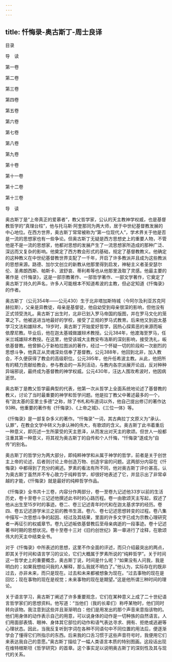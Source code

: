 ```yaml
---
---
---
```

title: 忏悔录-奥古斯丁-周士良译
---

目录


导　读

第一卷

第二卷

第三卷

第四卷

第五卷

第六卷

第七卷

第八卷

第九卷

第十卷

第十一卷

第十二卷

第十三卷





导　读


奥古斯丁是“上帝真正的爱慕者”，教父哲学家，公认的天主教神学权威，也是基督教哲学的“真理台柱”，他与托马斯·阿奎那同为两大师，居于中世纪基督教发展的中心地位。在西方世界，奥古斯丁常常被称为“第一位现代人”，学术界关于他是否是一流的思想家也有一些争论。但奥古斯丁无疑是西方思想史上的重要人物，不管他是不是一流的思想家，他都对思想的发展产生了一流思想家所造成的那种广泛、深远而又复杂的影响。他奠定了西方教会形式的基础，规定了基督教教义。他确定的这种教义在中世纪基督教世界支配了一千年，开启了许多教派并且成为这些教派的思想来源。路德、加尔文创立的新教从他那里得到启发，神秘主义者圣安瑟尔伦、圣弗朗西斯、帕斯卡、波舒哀、蒂利希等也从他那里汲取了灵感。他最主要的著作是《忏悔录》，这是一部宗教著作、一部哲学著作、一部文学著作，它奠定了奥古斯丁持久的声名，许多人可能根本不知道希波的主教，但必定知道《忏悔录》的作者。

奥古斯丁（公元354年——公元430）生于北非塔加斯特城（今阿尔及利亚苏克阿赫拉斯），父亲是异教徒，母亲是基督徒，他自幼受到母亲很深的影响，但他没有正式领受洗礼。奥古斯丁出生时，北非已划入罗马帝国的版图，并在罗马文化的笼罩之下。他被送进当地最好的学校，接受了正规的罗马式教育。后来他又到迦太基学习文法和雄辩术。19岁时，奥古斯丁开始爱好哲学，因热心探索恶的来源而皈依摩尼教。毕业后，他在迦太基城做雄辩术教授。公元384年，他渡海至罗马，任米兰城雄辩术教授。在这里，他受该城大主教安布洛斯的深刻影响，接受洗礼，皈依基督教。他曾醉心于新柏拉图派的著作，经过一个怀疑一切的阶段和一次剧烈的思想斗争，他真正从灵魂深处信奉了基督教。公元388年，他回到北非，加入教会，不久便获得了教会的高级职位。公元395年，他升任希波主教。从此，他把所有的精力贡献给教会，参与教会的一系列活动，与教内各宗派展开论战，反对种种异端邪说，最终成为基督教的神学权威。公元430年，汪达人围攻希波时，他因病逝世。

奥古斯丁是教父哲学最典型的代表，他第一次从哲学上全面系统地论述了基督教的教义，讨论了当时最重要的神学和哲学问题。他是拉丁教父中著述最多的一个，有“迦太基的亚里士多德”之称，除了书札和布道词以外，他自己提出修订的著作达93种。他重要的著作有《忏悔录》、《上帝之城》、《三位一体》等。

《忏悔录》是一部复杂多义的著作。“忏悔录”一词，其古典拉丁文原义为“承认、认罪”，在教会文学中转义为承认神的伟大，有歌颂的含义。奥古斯丁此书着重后一种意义，即历述一生所蒙受的天主恩泽，从而发出对天主的歌颂。但世人一般都注重其第一种意义，将其视为奥古斯丁的自传和个人忏悔，“忏悔录”遂成为“自传”的别名。

奥古斯丁的哲学分为两大部分，即纯粹神学和从属于神学的哲学，前者是关于创世主上帝的论述，后者则讨论上帝创造万物、创造宇宙的问题。这两部分内容在《忏悔录》中都得到了充分的阐述。罗素的看法有所不同，他对奥古斯丁评价甚高，认为奥古斯丁虽然并不专心致力于纯粹哲学，却很好地表述了它，并显示出了非常卓越的才能，《忏悔录》就是最好的纯粹哲学作品。

《忏悔录》全书共十三卷，内容分作两部分，卷一至卷九记述他33岁以前的生活历史，卷十至卷十三记述他撰述此书时的心路历程。卷一由歌颂天主写起，叙述了他从出生至15岁时的事迹。卷二、卷三记述青年时代和在迦太基求学的经历。卷四、卷五记述游学米兰之前的教书生涯。卷六、卷七记述思想转变的过程。卷八集中描写一次思想斗争的起因、经过及其结果，里面的许多文字已成为宗教心理研究者一再征引的权威章节。卷九记述皈依基督教后至母亲病逝的一段事迹。卷十记述著书时期的思想状况。卷十至卷十三对《旧约创世纪》第一章进行了诠释，在歌颂伟大的天主中结束全书。

对于《忏悔录》中所表述的思想，这里不作全面的评述，而只介绍最突出的两点，即其关于时间和语言学习的议论，它们大概属于罗素所说的“纯粹哲学”。关于时间这一哲学史上的重要概念，奥古斯丁说，时间是什么呢？“如果没有人问我，我是明白的；如果我想给问我的人解释，那么我就不明白了。”他认为，实际存在的既非过去，亦非未来，而只是现在。过去和未来都被想象为现在。“过去事物的现在是回忆；现在事物的现在是视觉；未来事物的现在是期望。”这是他所谓三种时间的理论。

关于语言学习，奥古斯丁阐述了许多重要观念，它们在某种意义上成了二十世纪语言哲学家们的思想资料。他写道：“当他们（我的长辈们）称呼某物时，他们同时转向该物。我注意到这些并且渐渐明白：他们是用发出的那个声音来意指该物的。他们用身体的动作表示自己的用意，可以说身体的动作是一切种族的自然语言。人们用面部表情、眼神、身体其它部位的动作和语气表达寻求、拥有、拒绝或逃避等心理状态。因此，当我反复听到字词在各种不同语句中不同位置的用法后，便逐渐学会了懂得它们所指示的东西。后来我的口舌习惯于这些声音符号时，我便用它们来表达我自己的意愿。”奥古斯丁描绘了一幅人类语言本质的特别图画。这段话出现在维特根斯坦《哲学研究》的首章。这个事实足以说明奥古斯丁的深刻性及其与现代的关系。

